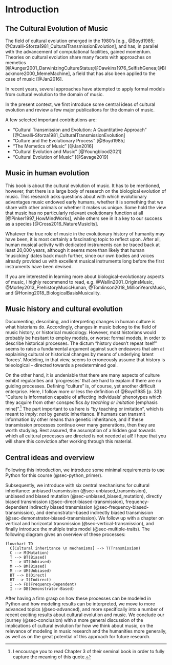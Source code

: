 # Introduction

## The Cultural Evolution of Music

The field of cultural evolution emerged in the 1980's [e.g., @Boyd1985; @Cavalli-Sforza1981_CulturalTransmissionEvolution], 
and has, in parallel with the advancement of computational facilities,
gained momentum. Theories on cultural evolution share many facets with approaches on memetics
[@Aunger2001_DarwinizingCultureStatus;@Dawkins1976_SelfishGenea;@Blackmore2000_MemeMachine],
a field that has also been applied to the case of music [@Jan2016].

In recent years, several approaches have attempted to 
apply formal models from cultural evolution to the domain of music. 

In the present context, we first introduce some central ideas of cultural evolution and review a few major publications for the domain of music.

A few selected important contributions are: 

- "Cultural Transmission and Evolution: A Quantitative Approach" [@Cavalli-Sforza1981_CulturalTransmissionEvolution]
- "Culture and the Evolutionary Process" [@Boyd1985]
- "The Memetics of Music" [@Jan2016]
- "Cultural Evolution and Music" [@Youngblood2021]
- "Cultural Evolution of Music" [@Savage2019]

## Music in human evolution

This book is about the cultural evolution of music. 
It has to be mentioned, however, that there is a large body of research
on the biological evolution of music. This research asks questions about
with which evolutionary advantages music endowed early humans, 
whether it is something that we share with other animals or whether it makes us unique.
Some hold the view that music has no particularly relevant evolutionary function at all [@Pinker1997_HowMindWorks],
while others see in it a key to our success as a species [@Cross2016_NatureMusicIts].

Whatever the true role of music in the evolutionary history of humanity may have been,
it is most certainly a fascinating topic to reflect upon. After all, 
human musical activity with dedicated instruments can be traced back at least 20,000 years, 
although it seems more than likely that human 'musicking' dates back much further,
since our own bodies and voices already provided us with excellent musical instruments
long before the first instruments have been devised.

If you are interested in learning more about biological-evolutionary aspects 
of music, I highly recommend to read, e.g. @Wallin2001_OriginsMusic, @Morley2013_PrehistoryMusicHuman,
@Tomlinson2018_MillionYearsMusic, and @Honing2018_BiologicalBasisMusicality.

## Music history and cultural evolution

Documenting, describing, and interpreting changes in human culture 
is what historians do. Accordingly, changes in music belong to the field 
of music history, or historical musicology. 
However, most historians would probably be hesitant to employ 
models, or worse: formal models, in order to describe historical processes.
The dictum "history doesn't repeat itself" seems to raise a fundamental argument
against such endeavors that aim at explaining cultural or historical changes
by means of underlying latent 'forces'. Modeling, in that view, seems to
erroneously assume that history is teleological -- directed towards a predetermined goal.

On the other hand, it is undeniable that there are many aspects of culture exhibit regularities and 'progresses' that are hard to explain if there are no guiding processes. Defining "culture"
is, of course, yet another difficult enterprise. Here, I follow more or less the definition of @Boyd1985 [p. 33]: "Culture is information capable of affecting individuals' phenotypes which they acquire from other conspecifics _by teaching or imitation_ [emphasis mine]".^[I encourage you to read Chapter 3 of their seminal book in order to fully capture the meaning of this quote.] The part important to us here is "by teaching or imitation", which is meant to imply: _not_ by genetic inheritance. If humans can transmit information by other means than genetic inheritance, and if these transmission processes continue over many generations, then they are worth studying. Rest assured, the assumption of a hidden goal towards which all cultural processes are directed is not needed at all! I hope that you will share this conviction after working through this material.

## Central ideas and overview

Following this introduction, we introduce some minimal requirements to use Python for this course (@sec-python_primer). 

Subsequently, we introduce with six central mechanisms for cultural inheritance: unbiased transmission (@sec-unbiased_transmission), unbiased and biased mutation (@sec-unbiased_biased_mutation), directly biased transmission (@sec-direct-biased-transmission), frequency-dependent indirectly biased transmission (@sec-frequency-biased-transmission), and demonstrator-based indirectly biased transmission (@sec-demonstrator-biased-transmission). 
We follow up with a chapter on vertical and horizontal transmission (@sec-vertical-transmission), and finally introduce the multiple traits model (@sec-multiple-traits). The following diagram gives an overview of these processes:

```mermaid
flowchart TD
  C[Cultural inheritance \n mechanisms] --> T(Transmission)
  C --> M(Mutation)
  T --> BT(Biased)
  T --> UT(Unbiased)
  M --> BM(Biased)
  M --> UM(Unbiased)
  BT --> D(Direct)
  BT --> I(Indirect)
  I --> FD(Frequency-Dependent)
  I --> DB(Demonstrator-Based)
```

After having a firm grasp on how these processes can be modeled in Python
and how modeling results can be interpreted, we move to more advanced topics
(@sec-advanced), and more specifically into a number of recent exciting results about cultural evolution and music. We conclude our journey (@sec-conclusion) with a more general discussion of the implications of cultural evolution for how we think about music, on the relevance of modeling in music research and the humanities more generally, as well as on the great potential of this approach for future research.